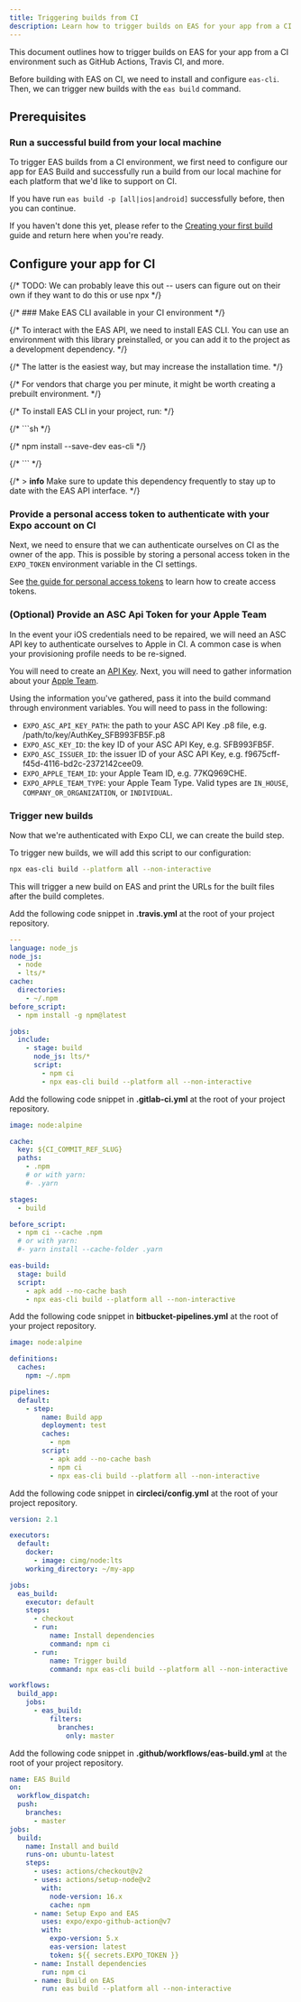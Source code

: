 ```yaml
---
title: Triggering builds from CI
description: Learn how to trigger builds on EAS for your app from a CI environment such as GitHub Action and more.
---
```



This document outlines how to trigger builds on EAS for your app from a CI environment such as GitHub Actions, Travis CI, and more.

Before building with EAS on CI, we need to install and configure `eas-cli`. Then, we can trigger new builds with the `eas build` command.

## Prerequisites

### Run a successful build from your local machine

To trigger EAS builds from a CI environment, we first need to configure our app for EAS Build and successfully run a build from our local machine for each platform that we'd like to support on CI.

If you have run `eas build -p [all|ios|android]` successfully before, then you can continue.

If you haven't done this yet, please refer to the [Creating your first build](setup.mdx) guide and return here when you're ready.

## Configure your app for CI

{/* TODO: We can probably leave this out -- users can figure out on their own if they want to do this or use npx */}

{/* ### Make EAS CLI available in your CI environment */}

{/* To interact with the EAS API, we need to install EAS CLI. You can use an environment with this library preinstalled, or you can add it to the project as a development dependency. */}

{/* The latter is the easiest way, but may increase the installation time. */}

{/* For vendors that charge you per minute, it might be worth creating a prebuilt environment. */}

{/* To install EAS CLI in your project, run: */}

{/* ```sh */}

{/* npm install --save-dev eas-cli */}

{/* ``` */}

{/* > **info** Make sure to update this dependency frequently to stay up to date with the EAS API interface. */}

### Provide a personal access token to authenticate with your Expo account on CI

Next, we need to ensure that we can authenticate ourselves on CI as the owner of the app. This is possible by storing a personal access token in the `EXPO_TOKEN` environment variable in the CI settings.

See [the guide for personal access tokens](/accounts/programmatic-access.mdx#personal-account-personal-access-tokens) to learn how to create access tokens.

### (Optional) Provide an ASC Api Token for your Apple Team

In the event your iOS credentials need to be repaired, we will need an ASC API key to authenticate ourselves to Apple in CI. A common case is when your provisioning profile needs to be re-signed.

You will need to create an [API Key](https://expo.fyi/creating-asc-api-key). Next, you will need to gather information about your [Apple Team](https://expo.fyi/apple-team).

Using the information you've gathered, pass it into the build command through environment variables. You will need to pass in the following:

- `EXPO_ASC_API_KEY_PATH`: the path to your ASC API Key .p8 file, e.g. /path/to/key/AuthKey_SFB993FB5F.p8
- `EXPO_ASC_KEY_ID`: the key ID of your ASC API Key, e.g. SFB993FB5F.
- `EXPO_ASC_ISSUER_ID`: the issuer ID of your ASC API Key, e.g. f9675cff-f45d-4116-bd2c-2372142cee09.
- `EXPO_APPLE_TEAM_ID`: your Apple Team ID, e.g. 77KQ969CHE.
- `EXPO_APPLE_TEAM_TYPE`: your Apple Team Type. Valid types are `IN_HOUSE`, `COMPANY_OR_ORGANIZATION`, or `INDIVIDUAL`.

### Trigger new builds

Now that we're authenticated with Expo CLI, we can create the build step.

To trigger new builds, we will add this script to our configuration:

```sh
npx eas-cli build --platform all --non-interactive
```

This will trigger a new build on EAS and print the URLs for the built files after the build completes.

<Collapsible summary="Travis CI">

Add the following code snippet in **.travis.yml** at the root of your project repository.

```yaml travis.yml
---
language: node_js
node_js:
  - node
  - lts/*
cache:
  directories:
    - ~/.npm
before_script:
  - npm install -g npm@latest

jobs:
  include:
    - stage: build
      node_js: lts/*
      script:
        - npm ci
        - npx eas-cli build --platform all --non-interactive
```

</Collapsible>

<Collapsible summary="GitLab CI">

Add the following code snippet in **.gitlab-ci.yml** at the root of your project repository.

```yaml .gitlab-ci.yml
image: node:alpine

cache:
  key: ${CI_COMMIT_REF_SLUG}
  paths:
    - .npm
    # or with yarn:
    #- .yarn

stages:
  - build

before_script:
  - npm ci --cache .npm
  # or with yarn:
  #- yarn install --cache-folder .yarn

eas-build:
  stage: build
  script:
    - apk add --no-cache bash
    - npx eas-cli build --platform all --non-interactive
```

</Collapsible>

<Collapsible summary="Bitbucket Pipelines">

Add the following code snippet in **bitbucket-pipelines.yml** at the root of your project repository.

```yaml bitbucket-pipelines.yml
image: node:alpine

definitions:
  caches:
    npm: ~/.npm

pipelines:
  default:
    - step:
        name: Build app
        deployment: test
        caches:
          - npm
        script:
          - apk add --no-cache bash
          - npm ci
          - npx eas-cli build --platform all --non-interactive
```

</Collapsible>

<Collapsible summary="CircleCI">

Add the following code snippet in **circleci/config.yml** at the root of your project repository.

```yaml .circleci/config.yml
version: 2.1

executors:
  default:
    docker:
      - image: cimg/node:lts
    working_directory: ~/my-app

jobs:
  eas_build:
    executor: default
    steps:
      - checkout
      - run:
          name: Install dependencies
          command: npm ci
      - run:
          name: Trigger build
          command: npx eas-cli build --platform all --non-interactive

workflows:
  build_app:
    jobs:
      - eas_build:
          filters:
            branches:
              only: master
```

</Collapsible>

<Collapsible summary="GitHub Actions">

Add the following code snippet in **.github/workflows/eas-build.yml** at the root of your project repository.

```yaml .github/workflows/eas-build.yml
name: EAS Build
on:
  workflow_dispatch:
  push:
    branches:
      - master
jobs:
  build:
    name: Install and build
    runs-on: ubuntu-latest
    steps:
      - uses: actions/checkout@v2
      - uses: actions/setup-node@v2
        with:
          node-version: 16.x
          cache: npm
      - name: Setup Expo and EAS
        uses: expo/expo-github-action@v7
        with:
          expo-version: 5.x
          eas-version: latest
          token: ${{ secrets.EXPO_TOKEN }}
      - name: Install dependencies
        run: npm ci
      - name: Build on EAS
        run: eas build --platform all --non-interactive
```

</Collapsible>
